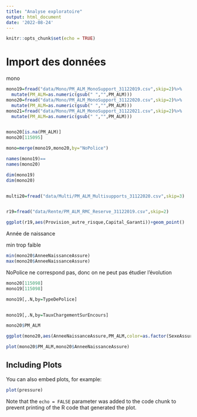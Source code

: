```yaml
---
title: "Analyse exploratoire"
output: html_document
date: '2022-08-24'
---
```


```r
knitr::opts_chunk$set(echo = TRUE)
```

# Import des données

mono

```r
mono19=fread("data/Mono/PM_ALM_MonoSupport_31122019.csv",skip=2)%>%
  mutate(PM_ALM=as.numeric(gsub(" ","",PM_ALM)))
mono20=fread("data/Mono/PM_ALM_MonoSupport_31122020.csv",skip=2)%>%
  mutate(PM_ALM=as.numeric(gsub(" ","",PM_ALM)))
mono21=fread("data/Mono/PM_ALM_MonoSupport_31122021.csv",skip=2)%>%
  mutate(PM_ALM=as.numeric(gsub(" ","",PM_ALM)))


mono20[is.na(PM_ALM)]
mono20[115095]

mono=merge(mono19,mono20,by="NoPolice")

names(mono19)==
names(mono20)

dim(mono19)
dim(mono20)



```


```r
multi20=fread("data/Multi/PM_ALM_Multisupports_31122020.csv",skip=3)


r19=fread("data/Rente/PM_ALM_RMC_Reserve_31122019.csv",skip=2)

ggplot(r19,aes(Provision_autre_risque,Capital_Garanti))+geom_point()


```

Année de naissance

min trop faible

```r
min(mono20$AnneeNaissanceAssure)
max(mono20$AnneeNaissanceAssure)
```

NoPolice ne correspond pas, donc on ne peut pas étudier l'évolution

```r
mono20[115098]
mono19[115098]

mono19[,.N,by=TypeDePolice]


mono19[,.N,by=TauxChargementSurEncours]
```


```r
mono20$PM_ALM

ggplot(mono20,aes(AnneeNaissanceAssure,PM_ALM,color=as.factor(SexeAssure)))+geom_point()

plot(mono20$PM_ALM,mono20$AnneeNaissanceAssure)
```


## Including Plots

You can also embed plots, for example:

```r
plot(pressure)
```

Note that the `echo = FALSE` parameter was added to the code chunk to prevent printing of the R code that generated the plot.
